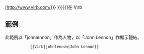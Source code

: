 [http://www.virb.com/{{{1|{{{id}}}}}} {{{2|{{{name|{{PAGENAME}}}}}}}}]在 Virb<noinclude>

== 範例==
此範例以「johnlennon」作為人物，以「John Lennon」作顯示鏈結。
::<pre>{{Virb|johnlennon|John Lennon}}</pre>


</noinclude>